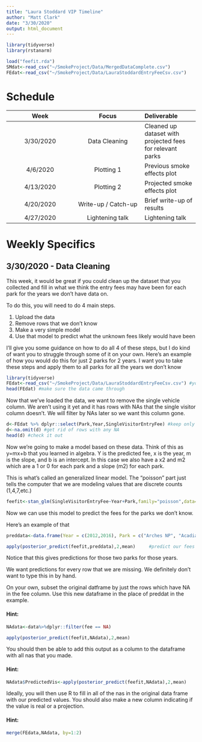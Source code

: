 ```yaml
---
title: "Laura Stoddard VIP Timeline"
author: "Matt Clark"
date: "3/30/2020"
output: html_document
---
```


```r
library(tidyverse)
library(rstanarm)

load("feefit.rda")
SMdat<-read_csv("~/SmokeProject/Data/MergedDataComplete.csv")
FEdat<-read_csv("~/SmokeProject/Data/LauraStoddardEntryFeeCsv.csv")
```

Schedule
======

| Week| Focus |Deliverable
:---:|:---:|:---
3/30/2020 | Data Cleaning | Cleaned up dataset with projected fees for relevant parks
4/6/2020 | Plotting 1| Previous smoke effects plot
4/13/2020 | Plotting 2| Projected smoke effects plot
4/20/2020 | Write-up / Catch-up| Brief write-up of results
4/27/2020 | Lightening talk | Lightening talk 

Weekly Specifics
======

3/30/2020 - Data Cleaning
------

This week, it would be great if you could clean up the dataset that you collected and fill in what we think the entry fees may have been for each park for the years we don't have data on. 

To do this, you will need to do 4 main steps.

1. Upload the data
2. Remove rows that we don't know
3. Make a very simple model
4. Use that model to predict what the unknown fees likely would have been 

I'll give you some guidance on how to do all 4 of these steps, but I do kind of want you to struggle through some of it on your own. Here's an example of how you would do this for just 2 parks for 2 years. I want you to take these steps and apply them to all parks for all the years we don't know

```r
library(tidyverse)
FEdat<-read_csv("~/SmokeProject/Data/LauraStoddardEntryFeeCsv.csv") #you can call this whatever you want. Keep in mind that your file path will be different than mine!
head(FEdat) #make sure the data came through

```

Now that we've loaded the data, we want to remove the single vehicle column. We aren't using it yet and it has rows with NAs that the single visitor column doesn't. We will filter by NAs later so we want this column gone.

```r
d<-FEdat %>% dplyr::select(Park,Year,SingleVisitorEntryFee) #keep only these columns
d<-na.omit(d) #get rid of rows with any NA
head(d) #check it out
```

Now we're going to make a model based on these data. Think of this as y=mx+b that you learned in algebra. Y is the predicted fee, x is the year, m is the slope, and b is an intercept. In this case we also have a x2 and m2 which are a 1 or 0 for each park and a slope (m2) for each park. 

This is what's called an generalized linear model. The "poisson" part just tells the computer that we are modeling values that are discrete counts (1,4,7,etc.)

```r
feefit<-stan_glm(SingleVisitorEntryFee~Year+Park,family="poisson",data=d,iter=6000)
```

Now we can use this model to predict the fees for the parks we don't know.

Here's an example of that

```r
preddata<-data.frame(Year = c(2012,2016), Park = c("Arches NP", "Acadia NP")) #make a small, 2 row data frame

apply(posterior_predict(feefit,preddata),2,mean)     #predict our fees for thse parks for those years based on our model. 

```
Notice that this gives predictions for those two parks for those years.

We want predictions for every row that we are missing. We definitely don't want to type this in by hand.

On your own, subset the original datframe by just the rows which have NA in the fee column. Use this new dataframe in the place of preddat in the example.

#### Hint: 
```r
NAdata<-data%>%dplyr::filter(fee == NA)

apply(posterior_predict(feefit,NAdata),2,mean)  
```
You should then be able to add this output as a column to the dataframe with all nas that you made. 

#### Hint: 
```r
NAdata$PredictedVis<-apply(posterior_predict(feefit,NAdata),2,mean) 
```

Ideally, you will then use R to fill in all of the nas in the original data frame with our predicted values. You should also make a new column indicating if the value is real or a projection. 

#### Hint: 
```r
merge(FEdata,NAdata, by=1:2)

```





